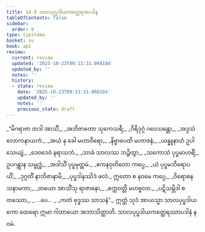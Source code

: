 ```yaml
---
title: 14.9 သာလပုပ္ဖဒါယကတ္ထေရအပဒါန
tableOfContents: false
sidebar:
  order: 9
type: tipitaka
basket: su
book: ap1
review:
  current: review
  updated: '2025-10-23T09:13:31.098184'
  updated_by: ''
  notes: ''
  history:
  - state: review
    date: '2025-10-23T09:13:31.098184'
    updated_by: ''
    notes: ''
    previous_state: draft
---
```



<ReviewStatus review={frontmatter.review} showDetails={true} />

<HypothesisAnnotation frontmatter={frontmatter} />

<DynamicBreadcrumb />

<Division number="60" book="ap1" e="ch" v="20" p="186">

<Paragraph number="2257" type="verses" book="ap1">
_“မိဂရာဇာ တဒါ အာသိံ,_  
_အဘိဇာတော သုကေသရီ;_  
_ဂိရိဒုဂ္ဂံ ဂဝေသန္တော,_  
_အဒ္ဒသံ လောကနာယကံ._  

</Paragraph>

</Division>
<Division number="61" book="ap1" e="ch" v="20" p="186">

<Paragraph number="2258" type="verses" book="ap1">
_အယံ နု ခေါ မဟာဝီရော,_  
_နိဗ္ဗာပေတိ မဟာဇနံ;_  
_ယန္နူနာဟံ ဥပါသေယျံ,_  
_ဒေဝဒေဝံ နရာသဘံ._  

</Paragraph>

</Division>
<Division number="62" book="ap1" e="ch" v="20" p="186">

<Paragraph number="2259" type="verses" book="ap1">
_သာခံ သာလဿ ဘဉ္ဇိတွာ,_  
_သကောသံ ပုပ္ဖမာဟရိံ;_  
ဥပဂန္တွာန သမ္ဗုဒ္ဓံ,_  
_အဒါသိံ ပုပ္ဖမုတ္တမံ._  

</Paragraph>

</Division>
<Division number="63" book="ap1" e="ch" v="20" p="186">

<Paragraph number="2260" type="verses" book="ap1">
_ဧကနဝုတိတော ကပ္ပေ,_  
_ယံ ပုပ္ဖမဘိရောပယိံ;_  
_ဒုဂ္ဂတိံ နာဘိဇာနာမိ,_  
_ပုပ္ဖဒါနဿိဒံ ဖလံ._  

</Paragraph>

</Division>
<Division number="64" book="ap1" e="ch" v="20" p="186">

<Paragraph number="2261" type="verses" book="ap1">
ဣတော စ နဝမေ ကပ္ပေ,_  
_ဝိရောစနသနာမကာ;_  
_တယော အာသိံသု ရာဇာနော,_  
_စက္ကဝတ္တီ မဟဗ္ဗလာ._  

</Paragraph>

</Division>
<Division number="65" book="ap1" e="ch" v="20" p="186">

<Paragraph number="2262" type="verses" book="ap1">
_ပဋိသမ္ဘိဒါ စတဿော,_  
_ …ပေ… _  
_ကတံ ဗုဒ္ဓဿ သာသနံ”._  

</Paragraph>

<Paragraph number="2263" book="ap1">
ဣတ္ထံ သုဒံ အာယသ္မာ သာလပုပ္ဖဒါယကော ထေရော ဣမာ ဂါထာယော အဘာသိတ္ထာတိ.

</Paragraph>
</Division>

<Paragraph number="2264" type="center" book="ap1">
သာလပုပ္ဖဒါယကတ္ထေရဿာပဒါနံ နဝမံ.
</Paragraph>